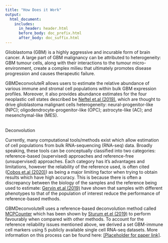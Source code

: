 ```yaml
---
title: "How Does it Work"
output:
  html_document:
    includes:
      in_header: header.html
      before_body: doc_prefix.html
      after_body: doc_suffix.html
---
```


Glioblastoma (GBM) is a highly aggressive and incurable form of brain cancer. A large part of GBM malignancy can be attributed to heterogeneity: GBM tumour cells, along with their interactions to the tumour micro-environment, create a complex milieu that ultimately promotes disease progression and causes therapeutic failure.

GBMDeconvoluteR allows users to estimate the relative abundance of various immune and stromal cell populations within bulk GBM expression profiles. Moreover, it also provides abundance estimates for the four neoplastic cell states described be [Neftel et.al (2019)](https://doi.org/10.1016/j.cell.2019.06.024), which are thought to drive glioblastoma malignant cells heterogeneity: neural-progenitor-like (NPC); oligodendrocyte-progenitor-like (OPC); astrocyte-like (AC); and mesenchymal-like (MES).
<br/>
<br/>

<div class="about_header">
  Deconvolution
</div>

Currently, many computational tools/methods exist which allow estimation of cell populations from bulk RNA-sequencing (RNA-seq) data. Broadly speaking, these tools can be conceptually classified into two categories: reference-based (supervised) approaches and reference-free (unsupervised) approaches. Each category has it's advantages and limitations, however the reliability of the reference used, is often cited ([Cobos et.al (2020)](https://doi.org/10.1038/s41467-020-19015-1)) as being a major limiting factor when trying to obtain results which have high accuracy. This is because there is often a discrepancy between the biology of the samples and the reference being used to estimate: [Gervin et.al (2019)](https://doi.org/10.1186/s13148-019-0717-y) have shown that samples with different phenotypes to that of the population of interest reduce the performance of reference-based methods.

GBMDeconvoluteR uses a reference-based deconvolution method called [MCPCounter](https://doi.org/10.1186/s13059-016-1070-5) which has been shown by [Sturum et.el (2019)](https://doi.org/10.1093/bioinformatics/btz363) to perform favourably when compared with other methods. To account for the reference reliability issues mentioned above, we derived a set GBM-immune cell markers using 5 publicly available single cell RNA-seq datasets. More information on this process can be found here: [[Placeholder for paper link]](test).

